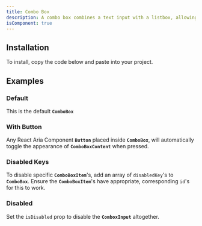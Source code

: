 ```yaml
---
title: Combo Box
description: A combo box combines a text input with a listbox, allowing users to filter a list of options to items matching a query.
isComponent: true
---
```


## Installation

To install, copy the code below and paste into your project.

<ComponentSource src="../../packages/ui/src/combobox.tsx" />

## Examples

### Default

This is the default **`ComboBox`**

<ComponentExample name="combobox" story="default" />

### With Button

Any React Aria Component **`Button`** placed inside **`ComboBox`**, will automatically toggle the appearance of **`ComboBoxContent`** when pressed.

<ComponentExample name="combobox" story="with-button" />

### Disabled Keys

To disable specific **`ComboBoxItem`**'s, add an array of `disabledKey`'s to **`ComboBox`**. Ensure the **`ComboBoxItem`**'s have appropriate, corresponding `id`'s for this to work.

<ComponentExample name="combobox" story="disabled-keys" />

### Disabled

Set the `isDisabled` prop to disable the **`ComboxInput`** altogether.

<ComponentExample name="combobox" story="disabled" />
